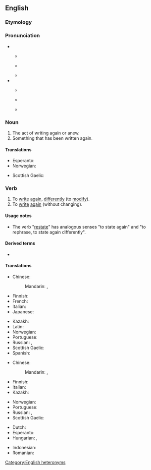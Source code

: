 ==English==
{{wikipedia|dab=rewrite}}

===Etymology===
{{prefix|en|re|write}}

===Pronunciation===
* {{qualifier|noun}}
** {{a|UK}} {{IPA|/ˈɹiː.ɹaɪt/|lang=en}}
** {{a|US}} {{IPA|/ˈɹi.ɹaɪt/|lang=en}}
** {{rhymes|iːɹaɪt|lang=en}}
* {{a|verb}}
** {{a|UK}} {{IPA|/ɹiːˈɹaɪt/|lang=en}}
** {{a|US}} {{IPA|/ɹiˈɹaɪt/|lang=en}}
** {{rhymes|aɪt|lang=en}}

===Noun===
{{en-noun}}

# The act of writing again or anew.
# Something that has been written again.

====Translations====
{{trans-top|something that has been written again}}
* Esperanto: {{t|eo|reverko}}
* Norwegian: {{t|no|omskrivning|m|f}}
{{trans-mid}}
* Scottish Gaelic: {{t|gd|ath-sgrìobhadh|m}}
{{trans-bottom}}

===Verb===
{{en-verb|rewrites|rewriting|rewrote|rewritten}}

# To [[write]] [[again]], [[differently]] (to [[modify]]).
# To [[write]] [[again]] (without changing).

====Usage notes====
* The verb "[[restate]]" has analogous senses "to state again" and "to rephrase, to state again differently".

====Derived terms====
* {{l|en|rewritable}}

====Translations====
{{trans-top|write again, differently}}
* Chinese:
*: Mandarin: {{t+|cmn|重寫|sc=Hani}}, {{t+|cmn|重写|tr=chóngxiě|sc=Hani}}
* Finnish: {{t|fi|[[kirjoittaa]] [[uudestaan]]}}
* French: {{t+|fr|réécrire}}
* Italian: {{t|it|riscrivere}}
* Japanese: {{t|ja|書き直す|tr=かきなおす, kakinaosu|sc=Jpan}}
{{trans-mid}}
* Kazakh: {{t|kk|көшіру|sc=Cyrl}}
* Latin: {{t|la|rescrībō}}
* Norwegian: {{t|no|omskrive}}
* Portuguese: {{t+|pt|reescrever}}
* Russian: {{t+|ru|перепи́сывать|impf}}, {{t+|ru|переписа́ть|pf}}
* Scottish Gaelic: {{t|gd|ath-sgrìobh}}
* Spanish: {{t+|es|reescribir}}
{{trans-bottom}}

{{trans-top|write again, without changing}}
* Chinese:
*: Mandarin: {{t+|cmn|抄寫|sc=Hani}}, {{t+|cmn|抄写|tr=chāoxiě|sc=Hani}}
* Finnish: {{t|fi|[[kirjoittaa]] [[uudestaan]]}}
* Italian: {{t|it|riscrivere}}
* Kazakh: {{t|kk|көшіру|sc=Cyrl}}
{{trans-mid}}
* Norwegian: {{t|no|rekonstruere}}
* Portuguese: {{t+|pt|reescrever}}
* Russian: {{t+|ru|перепи́сывать|impf}}, {{t+|ru|переписа́ть|pf}}
* Scottish Gaelic: {{t|gd|ath-sgrìobh}}
{{trans-bottom}}

{{checktrans-top|to write again}}
* Dutch: {{t+check|nl|herschrijven}}
* Esperanto: {{t-check|eo|reskribi}}
* Hungarian: {{t+check|hu|átír}}, {{t+check|hu|átfogalmaz}}
{{trans-mid}}
* Indonesian: {{t-check|id|[[tulis|menulis]] [[ulang]]}} <!-- was "[[tulis|menulis]] [[ulang]]" - assumed sum-of-parts; if an idiom, remove the wikilinks to the individual words. see [[User:Kephir/gadgets/xte#Translation_fixing]] -->
* Romanian: {{t+check|ro|rescrie}}
{{trans-bottom}}

[[Category:English heteronyms]]